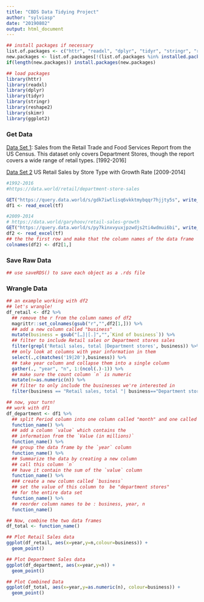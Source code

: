 ```yaml
---
title: "CBDS Data Tidying Project"
author: "sylviasp"
date: "20190802"
output: html_document
---
```



```r
## install packages if necessary
list.of.packages <- c("httr", "readxl", "dplyr", "tidyr", "stringr", "reshape2", "skimr", "ggplot2")
new.packages <- list.of.packages[!(list.of.packages %in% installed.packages()[,"Package"])]
if(length(new.packages)) install.packages(new.packages)

## load packages
library(httr)
library(readxl)
library(dplyr)
library(tidyr)
library(stringr)
library(reshape2)
library(skimr)
library(ggplot2)
```

### Get Data

[Data Set 1](https://data.world/retail/department-store-sales): Sales from the Retail Trade and Food Services Report from the US Census. This dataset only covers Department Stores, though the report covers a wide range of retail types. [1992-2016]

[Data Set 2](https://data.world/garyhoov/retail-sales-growth) US Retail Sales by Store Type with Growth Rate [2009-2014]

```r
#1992-2016
#https://data.world/retail/department-store-sales

GET("https://query.data.world/s/gdk7iwtlisq6vkktmybqqr7hjjty5s", write_disk(tf <- tempfile(fileext = ".xls")))
df1 <- read_excel(tf)

#2009-2014
# https://data.world/garyhoov/retail-sales-growth
GET("https://query.data.world/s/py7kinxvyuxjpzwdjs2ti4wdmui6bi", write_disk(tf <- tempfile(fileext = ".xls")))
df2 <- read_excel(tf)
## the the first row and make that the column names of the data frame
colnames(df2) <- df2[1,]
```

### Save Raw Data

```r
## use saveRDS() to save each object as a .rds file 

```

### Wrangle Data

```r
## an example working with df2
## let's wrangle!
df_retail <- df2 %>%
  ## remove the r from the column names of df2
  magrittr::set_colnames(gsub("r","",df2[1,])) %>% 
  ## add a new column called "business"
  mutate(business = gsub("[…]|[.]","",`Kind of business`)) %>%
  ## filter to include Retail sales or Department stores sales
  filter(grepl('Retail sales, total |Department stores', business)) %>%
  ## only look at columns with year information in them
  select(.,c(matches('19|20'),business)) %>%
  ## take year column and collapse them into a single column
  gather(., "year", "n", 1:(ncol(.)-1)) %>%
  ## make sure the count column `n` is numeric
  mutate(n=as.numeric(n)) %>%
  ## filter to only include the businesses we're interested in
  filter(business == "Retail sales, total "| business=="Department stores ")
```

```r
## now, your turn!
## work with df1
df_department <- df1 %>% 
  ## split Period column into one column called "month" and one called "year"
  function_name() %>%
  ## add a column `value` which contains the 
  ## information from the `Value (in millions)` 
  function_name() %>%
  ## group the data frame by the `year` column
  function_name() %>%
  ## Summarize the data by creating a new column
  ## call this column `n` 
  ## have it contain the sum of the `value` column
  function_name() %>% 
  ### create a new column called `business`
  ## set the value of this column to  be "department stores" 
  ## for the entire data set 
  function_name() %>%
  ## reorder column names to be : business, year, n
  function_name()
```

```r
## Now, combine the two data frames
df_total <- function_name()
```

```r
## Plot Retail Sales data
ggplot(df_retail, aes(x=year,y=n,colour=business)) +
  geom_point() 

## Plot Department Sales data
ggplot(df_department, aes(x=year,y=n)) +
  geom_point() 

## Plot Combined Data
ggplot(df_total, aes(x=year,y=as.numeric(n), colour=business)) +
  geom_point()
```